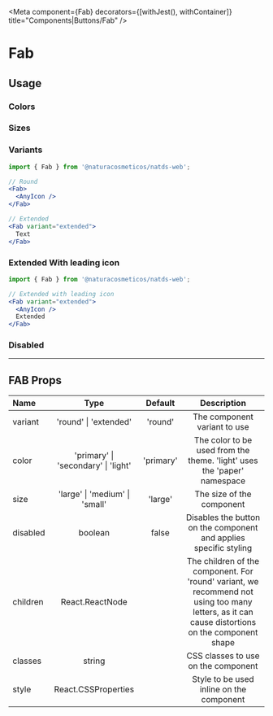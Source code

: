 
<Meta component={Fab} decorators={[withJest(), withContainer]} title="Components|Buttons/Fab" />

# Fab

## Usage

### Colors

<Preview>
  <Story name="Fab colors">
    <ComponentWithLabel componentList={colors} />
  </Story>
</Preview>

### Sizes

<Preview>
  <Story name="Fab sizes">
    <ComponentWithLabel componentList={sizes} />
  </Story>
</Preview>

### Variants

<Preview>
  <Story name="Fab variants">
    <ComponentWithLabel componentList={variants} />
  </Story>
</Preview>

```jsx
import { Fab } from '@naturacosmeticos/natds-web';

// Round
<Fab>
  <AnyIcon />
</Fab>

// Extended
<Fab variant="extended">
  Text
</Fab>
```

### Extended With leading icon

<Preview>
  <Story name="Fab extended with leading icon">
    <ComponentWithLabel componentList={leadingIcon} />
  </Story>
</Preview>

```jsx
import { Fab } from '@naturacosmeticos/natds-web';

// Extended with leading icon
<Fab variant="extended">
  <AnyIcon />
  Extended
</Fab>
```

### Disabled

<Preview>
  <Story name="Fab disabled">
    <ComponentWithLabel componentList={disabled} />
  </Story>
</Preview>

---

## FAB Props

| Name     |                Type                 |  Default  |                                                                   Description                                                                   |
| :------- | :---------------------------------: | :-------: | :---------------------------------------------------------------------------------------------------------------------------------------------: |
| variant  |        'round' \| 'extended'        |  'round'  |                                                          The component variant to use                                                           |
| color    | 'primary' \| 'secondary' \| 'light' | 'primary' |                                     The color to be used from the theme. 'light' uses the 'paper' namespace                                     |
| size     |   'large' \| 'medium' \| 'small'    |  'large'  |                                                            The size of the component                                                            |
| disabled |               boolean               |   false   |                                        Disables the button on the component and applies specific styling                                        |
| children |           React.ReactNode           |           | The children of the component. For 'round' variant, we recommend not using too many letters, as it can cause distortions on the component shape |
| classes  |               string                |           |                                                       CSS classes to use on the component                                                       |
| style    |         React.CSSProperties         |           |                                                    Style to be used inline on the component                                                     |
